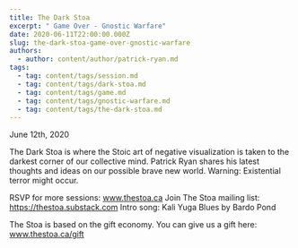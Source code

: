 ```yaml
---
title: The Dark Stoa
excerpt: " Game Over - Gnostic Warfare"
date: 2020-06-11T22:00:00.000Z
slug: the-dark-stoa-game-over-gnostic-warfare
authors:
  - author: content/author/patrick-ryan.md
tags:
  - tag: content/tags/session.md
  - tag: content/tags/dark-stoa.md
  - tag: content/tags/game.md
  - tag: content/tags/gnostic-warfare.md
  - tag: content/tags/the-dark-stoa.md
---
```


June 12th, 2020

The Dark Stoa is where the Stoic art of negative visualization is taken to the darkest corner of our collective mind. Patrick Ryan shares his latest thoughts and ideas on our possible brave new world. Warning: Existential terror might occur.

RSVP for more sessions: www.thestoa.ca
Join The Stoa mailing list: https://thestoa.substack.com
Intro song: Kali Yuga Blues by Bardo Pond

The Stoa is based on the gift economy. You can give us a gift here: www.thestoa.ca/gift
